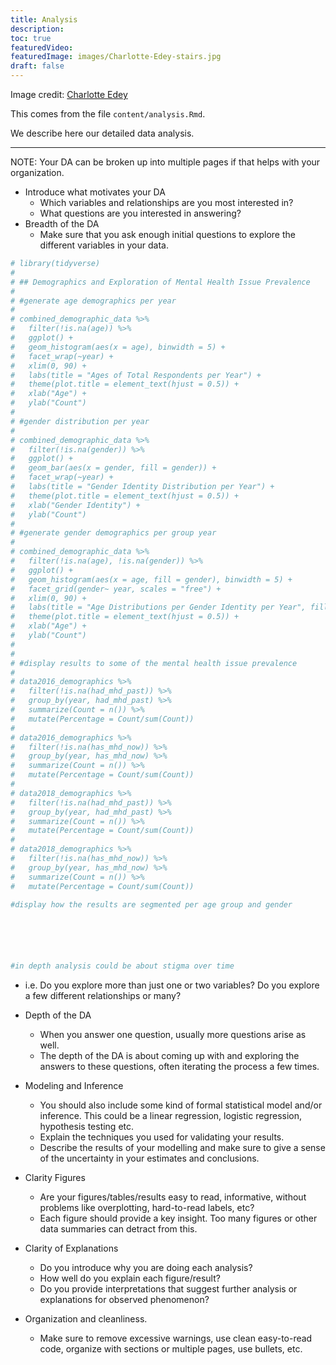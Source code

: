 ```yaml
---
title: Analysis
description:
toc: true
featuredVideo:  
featuredImage: images/Charlotte-Edey-stairs.jpg
draft: false
---
```


Image credit: [Charlotte Edey](https://www.charlotteedey.com/)

This comes from the file `content/analysis.Rmd`.

We describe here our detailed data analysis.

-------

NOTE: Your DA can be broken up into multiple pages if that helps with your organization.

* Introduce what motivates your DA
  * Which variables and relationships are you most interested in?
  * What questions are you interested in answering?
  
* Breadth of the DA
  * Make sure that you ask enough initial questions to explore the different variables in your data.
  
```r
# library(tidyverse)
# 
# ## Demographics and Exploration of Mental Health Issue Prevalence
# 
# #generate age demographics per year
# 
# combined_demographic_data %>% 
#   filter(!is.na(age)) %>% 
#   ggplot() +
#   geom_histogram(aes(x = age), binwidth = 5) +
#   facet_wrap(~year) +
#   xlim(0, 90) +
#   labs(title = "Ages of Total Respondents per Year") +
#   theme(plot.title = element_text(hjust = 0.5)) +
#   xlab("Age") +
#   ylab("Count")
# 
# #gender distribution per year
# 
# combined_demographic_data %>% 
#   filter(!is.na(gender)) %>% 
#   ggplot() +
#   geom_bar(aes(x = gender, fill = gender)) +
#   facet_wrap(~year) +
#   labs(title = "Gender Identity Distribution per Year") +
#   theme(plot.title = element_text(hjust = 0.5)) +
#   xlab("Gender Identity") +
#   ylab("Count")
# 
# #generate gender demographics per group year
# 
# combined_demographic_data %>% 
#   filter(!is.na(age), !is.na(gender)) %>% 
#   ggplot() +
#   geom_histogram(aes(x = age, fill = gender), binwidth = 5) +
#   facet_grid(gender~ year, scales = "free") +
#   xlim(0, 90) +
#   labs(title = "Age Distributions per Gender Identity per Year", fill = "Gender Identity") +
#   theme(plot.title = element_text(hjust = 0.5)) +
#   xlab("Age") +
#   ylab("Count")
# 
# 
# #display results to some of the mental health issue prevalence
# 
# data2016_demographics %>% 
#   filter(!is.na(had_mhd_past)) %>% 
#   group_by(year, had_mhd_past) %>% 
#   summarize(Count = n()) %>% 
#   mutate(Percentage = Count/sum(Count))
# 
# data2016_demographics %>% 
#   filter(!is.na(has_mhd_now)) %>% 
#   group_by(year, has_mhd_now) %>% 
#   summarize(Count = n()) %>% 
#   mutate(Percentage = Count/sum(Count))
# 
# data2018_demographics %>% 
#   filter(!is.na(had_mhd_past)) %>% 
#   group_by(year, had_mhd_past) %>% 
#   summarize(Count = n()) %>% 
#   mutate(Percentage = Count/sum(Count))
# 
# data2018_demographics %>% 
#   filter(!is.na(has_mhd_now)) %>% 
#   group_by(year, has_mhd_now) %>% 
#   summarize(Count = n()) %>% 
#   mutate(Percentage = Count/sum(Count))

#display how the results are segmented per age group and gender






#in depth analysis could be about stigma over time
```
  
  
  
  
  
  
  
  
  
  * i.e. Do you explore more than just one or two variables? Do you explore a few different relationships or many?
  
  
* Depth of the DA
  * When you answer one question, usually more questions arise as well. 
  * The depth of the DA is about coming up with and exploring the answers to these questions, often iterating the process a few times.
  
  
* Modeling and Inference 
  * You should also include some kind of formal statistical model and/or inference. This could be a linear regression, logistic regression, hypothesis testing etc.
  * Explain the techniques you used for validating your results.
  * Describe the results of your modelling and make sure to give a sense of the uncertainty in your estimates and conclusions.
  
  
* Clarity Figures
  * Are your figures/tables/results easy to read, informative, without problems like overplotting, hard-to-read labels, etc?
  * Each figure should provide a key insight. Too many figures or other data summaries can detract from this.
  
  
* Clarity of Explanations
  * Do you introduce why you are doing each analysis?
  * How well do you explain each figure/result?
  * Do you provide interpretations that suggest further analysis or explanations for observed phenomenon?
* Organization and cleanliness.
  * Make sure to remove excessive warnings, use clean easy-to-read code, organize with sections or multiple pages, use bullets, etc.